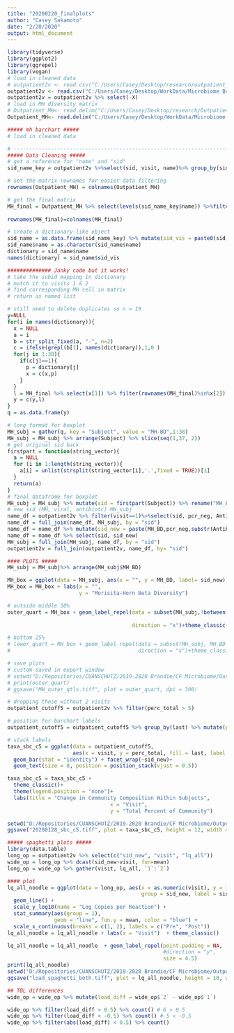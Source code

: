 ---
title: "20200220_finalplots"
author: "Casey Sakamoto"
date: "2/20/2020"
output: html_document
---
```{r setup}
library(tidyverse)
library(ggplot2)
library(ggrepel)
library(vegan)
# load in cleaned data
# outpatient2v <- read.csv("C:/Users/Casey/Desktop/research/outpatient_2vis.csv") #laptop
outpatient2v <- read.csv("C:/Users/Casey/Desktop/WorkData/Microbiome Brandie 2019-2020/outpatient_2vis.csv") #desktop
outpatient2v = outpatient2v %>% select(-X)
# load in MH diversity matrix
# Outpatient_MH<- read.delim("C:/Users/Casey/Desktop/research/OutpatientAbx_Morisita-Horn_Morisita-Horn.txt") #laptop
Outpatient_MH<- read.delim("C:/Users/Casey/Desktop/WorkData/Microbiome Brandie 2019-2020/OutpatientAbx_Morisita-Horn_Morisita-Horn.txt") #desktop
```

```{r data clean}
##### mh barchart #####
# load in cleaned data

# -------------------------------------------------------------------------
##### Data Cleaning #####
# get a reference for "name" and "sid"
sid_name_key = outpatient2v %>%select(sid, visit, name)%>% group_by(sid) %>% distinct()

# set the matrix rownames for easier data filtering
rownames(Outpatient_MH) = colnames(Outpatient_MH)

# get the final matrix
MH_final = Outpatient_MH %>% select(levels(sid_name_key$name)) %>%filter(rownames(Outpatient_MH)
                                                                         %in% levels(sid_name_key$name))
rownames(MH_final)=colnames(MH_final)

# create a dictionary-like object
sid_name = as.data.frame(sid_name_key) %>% mutate(sid_vis = paste0(sid,"-",visit)) %>% mutate(sid=NULL, visit=NULL)
sid_name$name = as.character(sid_name$name)
dictionary = sid_name$name
names(dictionary) = sid_name$sid_vis

############## Janky code but it works! 
# take the subid mapping in dictionary
# match it to visits 1 & 2
# find corresponding MH cell in matrix
# return as named list

# still need to delete duplicates so n = 19
y=NULL
for(i in names(dictionary)){
  x = NULL
  a = i
  b = str_split_fixed(a, "-", n=2)
  c = ifelse(grepl(b[1], names(dictionary)),1,0 )
  for(j in 1:38){
    if(c[j]==1){
      p = dictionary[j]
      x = c(x,p)
    } 
  }
  l = MH_final %>% select(x[1]) %>% filter(rownames(MH_final)%in%x[2])
  y = c(y,l)
}
q = as.data.frame(y)

# long format for boxplot
MH_subj = gather(q, key = "Subject", value = "MH-BD",1:38)
MH_subj = MH_subj %>% arrange(Subject) %>% slice(seq(1,37, 2)) 
# get original sid back
firstpart = function(string_vector){
  a = NULL
  for (i in 1:length(string_vector)){
    a[i] = unlist(strsplit(string_vector[i],'.',fixed = TRUE))[1]
  }
  return(a)
}
# final dataframe for boxplot
MH_subj = MH_subj %>% mutate(sid = firstpart(Subject)) %>% rename("MH_BD"=`MH-BD`)%>% select(sid,MH_BD)
# new sid (MH, viral, antibiotc) MH_subj
name_df = outpatient2v %>% filter(visit==1)%>%select(sid, pcr_neg, Antibiotic_class) %>% unique.data.frame()
name_df = full_join(name_df, MH_subj, by = "sid")
name_df = name_df %>% mutate(sid_new = paste(MH_BD,pcr_neg,substr(Antibiotic_class,1,1),sep = "_"))
name_df = name_df %>% select(sid, sid_new)
MH_subj = full_join(MH_subj, name_df, by = "sid")
outpatient2v = full_join(outpatient2v, name_df, by= "sid")

```

```{r boxplot}
#### PLOTS #####
MH_subj = MH_subj%>% arrange(MH_subj$MH_BD)

MH_box = ggplot(data = MH_subj, aes(x = "", y = MH_BD, label= sid_new)) + geom_boxplot(outlier.shape = NA, position = position_dodge(width = 0.5)) + geom_point()
MH_box = MH_box + labs(x = "", 
                       y = "Morisita-Horn Beta Diversity")

# outside middle 50%
outer_quart = MH_box + geom_label_repel(data = subset(MH_subj,!between(MH_BD,quantile(MH_BD,.25),
                                                                       quantile(MH_BD, .75))),
                                        direction = "x")+theme_classic()

# bottom 25%
# lower_quart = MH_box + geom_label_repel(data = subset(MH_subj, MH_BD < quantile(MH_BD, .25)),
#                                         direction = "x")+theme_classic()

# save plots
# custom saved in export window
# setwd("D:/Repositories/CUANSCHUTZ/2019-2020 Brandie/CF Microbiome/Output")
# print(outer_quart)
# ggsave("MH_outer_qtls.tiff", plot = outer_quart, dpi = 300)
```

```{r stacked barcharts}
# dropping those without 2 visits
outpatient_cutoff5 = outpatient2v %>% filter(perc_total > 5)

# position for barchart labels
outpatient_cutoff5 = outpatient_cutoff5 %>% group_by(last) %>% mutate(pos = cumsum(perc_total) - (0.5)* perc_total)

# stack labels
taxa_sbc_c5 = ggplot(data = outpatient_cutoff5,
                     aes(x = visit, y = perc_total, fill = last, label = last)) + 
  geom_bar(stat = "identity") + facet_wrap(~sid_new)+
  geom_text(size = 8, position = position_stack(vjust = 0.5)) 

taxa_sbc_c5 = taxa_sbc_c5 + 
  theme_classic()+
  theme(legend.position = "none")+
  labs(title = "Change in Community Composition Within Subjects",
                                 x = "Visit", 
                                 y = "Total Percent of Community")

setwd("D:/Repositories/CUANSCHUTZ/2019-2020 Brandie/CF Microbiome/Output")
ggsave("20200128_sbc_c5.tiff", plot = taxa_sbc_c5, height = 12, width = 12)
```

```{r spaghetti plots}
##### spaghetti plots #####
library(data.table)
long_op = outpatient2v %>% select(c("sid_new", "visit", "lq_all"))
wide_op = long_op %>% dcast(sid_new~visit, fun=mean) 
long_op = wide_op %>% gather(visit, lq_all, `1`:`2`)

#### plot
lq_all_noodle = ggplot(data = long_op, aes(x = as.numeric(visit), y = 10^(lq_all),
                                           group = sid_new, label = sid_new)) +
  geom_line() + 
  scale_y_log10(name = "Log Copies per Reaction") +
  stat_summary(aes(group = 1),
               geom = "line", fun.y = mean, color = "blue") +
  scale_x_continuous(breaks = c(1, 2), labels = c("Pre", "Post"))
lq_all_noodle = lq_all_noodle + labs(x = "Visit")  + theme_classic()

lq_all_noodle = lq_all_noodle  + geom_label_repel(point.padding = NA,
                                                  #direction = "y",
                                                  size = 4.5)
print(lq_all_noodle)
setwd("D:/Repositories/CUANSCHUTZ/2019-2020 Brandie/CF Microbiome/Output")
ggsave("load_spaghetti_both.tiff", plot = lq_all_noodle, height = 10, width = 8)

## TBL differences
wide_op = wide_op %>% mutate(load_diff = wide_op$`2` - wide_op$`1`)

wide_op %>% filter(load_diff > 0.5) %>% count() # 6 > 0.5
wide_op %>% filter(load_diff < -0.5) %>% count() # 5 < -0.5
wide_op %>% filter(abs(load_diff) < 0.5) %>% count()
```

